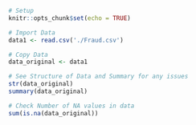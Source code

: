 ```r
# Setup
knitr::opts_chunk$set(echo = TRUE)
```

```r

# Import Data
data1 <- read.csv('./Fraud.csv')
```

```r
# Copy Data
data_original <- data1
```

```r
# See Structure of Data and Summary for any issues 
str(data_original)
summary(data_original)
```

```r
# Check Number of NA values in data
sum(is.na(data_original))
```
